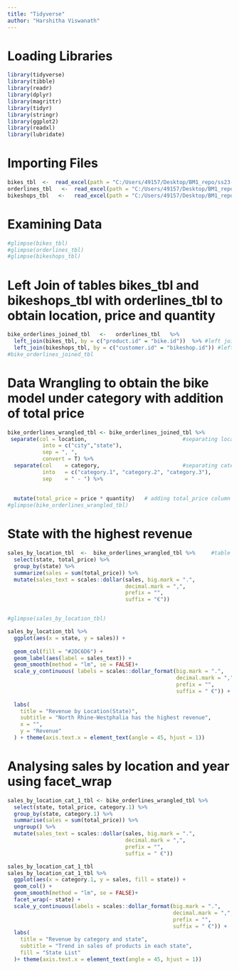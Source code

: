 ```yaml
---
title: "Tidyverse"
author: "Harshitha Viswanath"
---
```


# Loading Libraries

```r
library(tidyverse)
library(tibble)
library(readr)
library(dplyr)
library(magrittr)
library(tidyr)
library(stringr)
library(ggplot2)
library(readxl)
library(lubridate)
```

# Importing Files

```r
bikes_tbl  <-  read_excel(path = "C:/Users/49157/Desktop/BM1_repo/ss23-bdsb-HarshithaViswanath2608/assets/Tidyverse_data/bikes.xlsx")
orderlines_tbl   <-  read_excel(path = "C:/Users/49157/Desktop/BM1_repo/ss23-bdsb-HarshithaViswanath2608/assets/Tidyverse_data/orderlines.xlsx")
bikeshops_tbl   <-   read_excel(path = "C:/Users/49157/Desktop/BM1_repo/ss23-bdsb-HarshithaViswanath2608/assets/Tidyverse_data/bikeshops.xlsx")
```

# Examining Data

```r
#glimpse(bikes_tbl)
#glimpse(orderlines_tbl)
#glimpse(bikeshops_tbl)

```

# Left Join of tables bikes_tbl and bikeshops_tbl with orderlines_tbl to obtain location, price and quantity

```r
bike_orderlines_joined_tbl   <-   orderlines_tbl   %>%
  left_join(bikes_tbl, by = c("product.id" = "bike.id"))  %>% #left join of orderlines and bikes table
  left_join(bikeshops_tbl, by = c("customer.id" = "bikeshop.id")) #left join of orderlines and bikeshops table
#bike_orderlines_joined_tbl
```

# Data Wrangling to obtain the bike model under category with addition of total price

```r
bike_orderlines_wrangled_tbl <- bike_orderlines_joined_tbl %>% 
 separate(col = location,                              #separating location
           into = c("city","state"),
           sep = ", ",
           convert = T) %>%
  separate(col    = category,                          #separating category
           into   = c("category.1", "category.2", "category.3"),
           sep    = " - ") %>%
  
  
  mutate(total_price = price * quantity)   # adding total_price column
#glimpse(bike_orderlines_wrangled_tbl)

```

# State with the highest revenue

```r
sales_by_location_tbl  <-  bike_orderlines_wrangled_tbl %>%     #table for plotting the graph
  select(state, total_price) %>%
  group_by(state) %>%
  summarize(sales = sum(total_price)) %>%
  mutate(sales_text = scales::dollar(sales, big.mark = ".",
                                     decimal.mark = ",",
                                     prefix = "",
                                     suffix = "€"))


#glimpse(sales_by_location_tbl)

sales_by_location_tbl %>%
  ggplot(aes(x = state, y = sales)) +
  
  geom_col(fill = "#2DC6D6") +
  geom_label(aes(label = sales_text)) +
  geom_smooth(method = "lm", se = FALSE)+
  scale_y_continuous( labels = scales::dollar_format(big.mark = ".",
                                                     decimal.mark = ",",
                                                     prefix = "",
                                                     suffix = " €")) +
  
  labs(
    title = "Revenue by Location(State)",
    subtitle = "North Rhine-Westphalia has the highest revenue",
    x = "",
    y = "Revenue"
  ) + theme(axis.text.x = element_text(angle = 45, hjust = 1))


```

# Analysing sales by location and year using facet_wrap

```r
sales_by_location_cat_1_tbl <- bike_orderlines_wrangled_tbl %>%
  select(state, total_price, category.1) %>%
  group_by(state, category.1) %>%
  summarise(sales = sum(total_price)) %>%
  ungroup() %>%
  mutate(sales_text = scales::dollar(sales, big.mark = ".", 
                                     decimal.mark = ",", 
                                     prefix = "", 
                                     suffix = " €"))

sales_by_location_cat_1_tbl
sales_by_location_cat_1_tbl %>%
  ggplot(aes(x = category.1, y = sales, fill = state)) +
  geom_col() +
  geom_smooth(method = "lm", se = FALSE)+
  facet_wrap(~ state) +
  scale_y_continuous(labels = scales::dollar_format(big.mark = ".", 
                                                    decimal.mark = ",", 
                                                    prefix = "", 
                                                    suffix = " €")) +
  labs(
    title = "Revenue by category and state",
    subtitle = "Trend in sales of products in each state",
    fill = "State List"
  )+ theme(axis.text.x = element_text(angle = 45, hjust = 1))
  
```